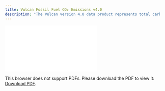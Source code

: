 ```yaml
---
title: Vulcan Fossil Fuel CO₂ Emissions v4.0
description: "The Vulcan version 4.0 data product represents total carbon dioxide (CO₂) emissions resulting from the combustion of fossil fuel (FF) for the contiguous United States and District of Columbia. Referred to as FFCO₂, the emissions from Vulcan are also categorized into 10 source sectors including; airports, cement production, commercial marine vessels, commercial, power plants, industrial, non-road, on-road, residential and railroads. Data are gridded annually on a 1-km grid for the years 2010 to 2021. These data are annual sums of hourly estimates. Included is the estimated total annual FFCO2 for the United States, as well as the estimated total annual FFCO₂ per sector in units of metric tonnes of carbon per 1 km x 1 km grid cell per year (tonne C/km2/year). The Vulcan Project is a multiagency (NASA, DOE, NOAA, NIST) funded effort under the North American Carbon Program (NACP) to quantify North American fossil fuel carbon dioxide (FFCO₂) emissions at space and time scales much finer than has been achieved in the past. The purpose is to aid in quantification of the North American carbon budget, to support inverse estimation of carbon sources and sinks, and to support the demands posed by higher resolution FFCO₂ observations (in situ and remotely sensed). The detail and scope of the Vulcan FFCO₂ inventory has also made it a valuable tool for policymakers, demographers, social scientists and the public at large. Learn more at the Vulcan website: https://vulcan.rc.nau.edu/index.html"
---
```

<object data="./reports/vulcan-ffco2-yeargrid-v4_Processing and Verification Report.pdf" type="application/pdf" width="1024px" height="1000px">
    <embed src="./reports/vulcan-ffco2-yeargrid-v4_Processing and Verification Report.pdf">
        <p>This browser does not support PDFs. Please download the PDF to view it: <a href="./reports/vulcan-ffco2-yeargrid-v4_Processing and Verification Report.pdf">Download PDF</a>.</p>
    </embed>
</object>